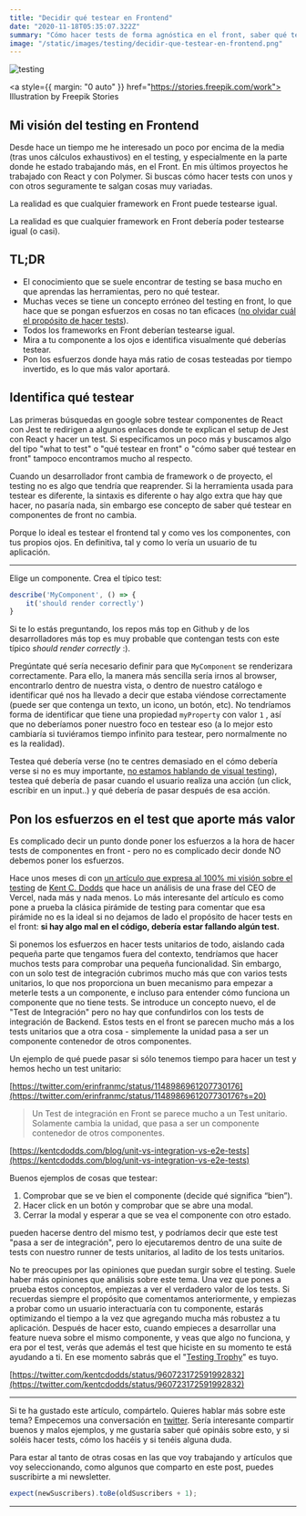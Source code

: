 ```yaml
---
title: "Decidir qué testear en Frontend"
date: "2020-11-18T05:35:07.322Z"
summary: "Cómo hacer tests de forma agnóstica en el front, saber qué tests hacer primero y qué testear"
image: "/static/images/testing/decidir-que-testear-en-frontend.png"
---
```


![testing](/static/images/testing/QA-engineers-bro.png)

<a style={{ margin: "0 auto" }} href="https://stories.freepik.com/work">
  Illustration by Freepik Stories
</a>

## Mi visión del testing en Frontend

Desde hace un tiempo me he interesado un poco por encima de la media (tras unos cálculos exhaustivos) en el testing, y especialmente en la parte donde he estado trabajando más, en el Front. En mis últimos proyectos he trabajado con React y con Polymer. Si buscas cómo hacer tests con unos y con otros seguramente te salgan cosas muy variadas.

La realidad es que cualquier framework en Front puede testearse igual.

La realidad es que cualquier framework en Front debería poder testearse igual (o casi).

## TL;DR

- El conocimiento que se suele encontrar de testing se basa mucho en que aprendas las herramientas, pero no qué testear.
- Muchas veces se tiene un concepto erróneo del testing en front, lo que hace que se pongan esfuerzos en cosas no tan eficaces ([no olvidar cuál el propósito de hacer tests](https://twitter.com/lucasbernalte/status/1328609820761583617)).
- Todos los frameworks en Front deberían testearse igual.
- Mira a tu componente a los ojos e identifica visualmente qué deberías testear.
- Pon los esfuerzos donde haya más ratio de cosas testeadas por tiempo invertido, es lo que más valor aportará.

## Identifica qué testear

Las primeras búsquedas en google sobre testear componentes de React con Jest te redirigen a algunos enlaces donde te explican el setup de Jest con React y hacer un test. Si especificamos un poco más y buscamos algo del tipo "what to test" o "qué testear en front" o "cómo saber qué testear en front" tampoco encontramos mucho al respecto.

Cuando un desarrollador front cambia de framework o de proyecto, el testing no es algo que tendría que reaprender. Si la herramienta usada para testear es diferente, la sintaxis es diferente o hay algo extra que hay que hacer, no pasaría nada, sin embargo ese concepto de saber qué testear en componentes de front no cambia.

Porque lo ideal es testear el frontend tal y como ves los componentes, con tus propios ojos. En definitiva, tal y como lo vería un usuario de tu aplicación.

---

Elige un componente. Crea el típico test:

```jsx
describe('MyComponent', () => {
	it('should render correctly')
}
```

Si te lo estás preguntando, los repos más top en Github y de los desarrolladores más top es muy probable que contengan tests con este típico _should render correctly_ :).

Pregúntate qué sería necesario definir para que `MyComponent` se renderizara correctamente. Para ello, la manera más sencilla sería irnos al browser, encontrarlo dentro de nuestra vista, o dentro de nuestro catálogo e identificar qué nos ha llevado a decir que estaba viéndose correctamente (puede ser que contenga un texto, un icono, un botón, etc). No tendríamos forma de identificar que tiene una propiedad `myProperty` con valor `1` , así que no deberíamos poner nuestro foco en testear eso (a lo mejor esto cambiaría si tuviéramos tiempo infinito para testear, pero normalmente no es la realidad).

Testea qué debería verse (no te centres demasiado en el cómo debería verse si no es muy importante, [no estamos hablando de visual testing](https://applitools.com/blog/visual-testing-a-guide-for-front-end-developers/)), testea qué debería de pasar cuando el usuario realiza una acción (un click, escribir en un input..) y qué debería de pasar después de esa acción.

## Pon los esfuerzos en el test que aporte más valor

Es complicado decir un punto donde poner los esfuerzos a la hora de hacer tests de componentes en front - pero no es complicado decir donde NO debemos poner los esfuerzos.

Hace unos meses di con [un artículo que expresa al 100% mi visión sobre el testing](https://kentcdodds.com/blog/write-tests) de [Kent C. Dodds](https://twitter.com/kentcdodds) que hace un análisis de una frase del CEO de Vercel, nada más y nada menos. Lo más interesante del artículo es como pone a prueba la clásica pirámide de testing para comentar que esa pirámide no es la ideal si no dejamos de lado el propósito de hacer tests en el front: **si hay algo mal en el código, debería estar fallando algún test.**

Si ponemos los esfuerzos en hacer tests unitarios de todo, aislando cada pequeña parte que tengamos fuera del contexto, tendríamos que hacer muchos tests para comprobar una pequeña funcionalidad. Sin embargo, con un solo test de integración cubrimos mucho más que con varios tests unitarios, lo que nos proporciona un buen mecanismo para empezar a meterle tests a un componente, e incluso para entender cómo funciona un componente que no tiene tests. Se introduce un concepto nuevo, el de "Test de Integración" pero no hay que confundirlos con los tests de integración de Backend. Estos tests en el front se parecen mucho más a los tests unitarios que a otra cosa - simplemente la unidad pasa a ser un componente contenedor de otros componentes.

Un ejemplo de qué puede pasar si sólo tenemos tiempo para hacer un test y hemos hecho un test unitario:

[https://twitter.com/erinfranmc/status/1148986961207730176](https://twitter.com/erinfranmc/status/1148986961207730176?s=20)

> Un Test de integración en Front se parece mucho a un Test unitario. Solamente cambia la unidad, que pasa a ser un componente contenedor de otros componentes.

[https://kentcdodds.com/blog/unit-vs-integration-vs-e2e-tests](https://kentcdodds.com/blog/unit-vs-integration-vs-e2e-tests)

Buenos ejemplos de cosas que testear:

1. Comprobar que se ve bien el componente (decide qué significa “bien”).
2. Hacer click en un botón y comprobar que se abre una modal.
3. Cerrar la modal y esperar a que se vea el componente con otro estado.

pueden hacerse dentro del mismo test, y podríamos decir que este test "pasa a ser de integración", pero lo ejecutaremos dentro de una suite de tests con nuestro runner de tests unitarios, al ladito de los tests unitarios.

No te preocupes por las opiniones que puedan surgir sobre el testing. Suele haber más opiniones que análisis sobre este tema. Una vez que pones a prueba estos conceptos, empiezas a ver el verdadero valor de los tests. Si recuerdas siempre el propósito que comentamos anteriormente, y empiezas a probar como un usuario interactuaría con tu componente, estarás optimizando el tiempo a la vez que agregando mucha más robustez a tu aplicación. Después de hacer esto, cuando empieces a desarrollar una feature nueva sobre el mismo componente, y veas que algo no funciona, y era por el test, verás que además el test que hiciste en su momento te está ayudando a ti. En ese momento sabrás que el "[Testing Trophy](https://pbs.twimg.com/media/DVUoM94VQAAzuws.jpg)" es tuyo.

[https://twitter.com/kentcdodds/status/960723172591992832](https://twitter.com/kentcdodds/status/960723172591992832)

---

Si te ha gustado este artículo, compártelo. Quieres hablar más sobre este tema? Empecemos una conversación en [twitter](https://twitter.com/lucasbernalte). Sería interesante compartir buenos y malos ejemplos, y me gustaría saber qué opináis sobre esto, y si soléis hacer tests, cómo los hacéis y si tenéis alguna duda.

Para estar al tanto de otras cosas en las que voy trabajando y artículos que voy seleccionando, como algunos que comparto en este post, puedes suscribirte a mi newsletter.

```javascript
expect(newSuscribers).toBe(oldSuscribers + 1);
```

---
